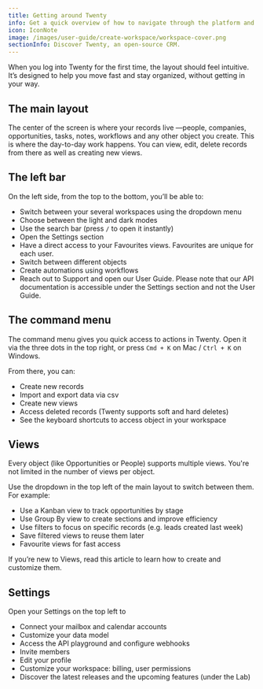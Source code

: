 ```yaml
---
title: Getting around Twenty
info: Get a quick overview of how to navigate through the platform and where to take different types of actions.
icon: IconNote
image: /images/user-guide/create-workspace/workspace-cover.png
sectionInfo: Discover Twenty, an open-source CRM.
---
```


When you log into Twenty for the first time, the layout should feel intuitive. It’s designed to help you move fast and stay organized, without getting in your way.

## The main layout
The center of the screen is where your records live —people, companies, opportunities, tasks, notes, workflows and any other object you create. This is where the day-to-day work happens.
You can view, edit, delete records from there as well as creating new views. 

## The left bar
On the left side, from the top to the bottom, you’ll be able to:
- Switch between your several workspaces using the dropdown menu
- Choose between the light and dark modes
- Use the search bar (press ```/``` to open it instantly)
- Open the Settings section
- Have a direct access to your Favourites views. Favourites are unique for each user.
- Switch between different objects
- Create automations using workflows
- Reach out to Support and open our User Guide. Please note that our API documentation is accessible under the Settings section and not the User Guide.

## The command menu
The command menu gives you quick access to actions in Twenty.
Open it via the three dots in the top right, or press ```Cmd + K``` on Mac / ```Ctrl + K``` on Windows.

From there, you can:
- Create new records
- Import and export data via csv
- Create new views
- Access deleted records (Twenty supports soft and hard deletes)
- See the keyboard shortcuts to access object in your workspace

## Views
Every object (like Opportunities or People) supports multiple views. You're not limited in the number of views per object.

Use the dropdown in the top left of the main layout to switch between them. For example:
- Use a Kanban view to track opportunities by stage
- Use Group By view to create sections and improve efficiency
- Use filters to focus on specific records (e.g. leads created last week)
- Save filtered views to reuse them later
- Favourite views for fast access

If you’re new to Views, read <ArticleLink href="https://twenty.com/user-guide/section/objects/views-sort-filter">this article</ArticleLink> to learn how to create and customize them.

## Settings
Open your Settings on the top left to 
- Connect your mailbox and calendar accounts
- Customize your data model
- Access the API playground and configure webhooks
- Invite members
- Edit your profile
- Customize your workspace: billing, user permissions
- Discover the latest releases and the upcoming features (under the Lab)

<ArticleEditContent></ArticleEditContent>
